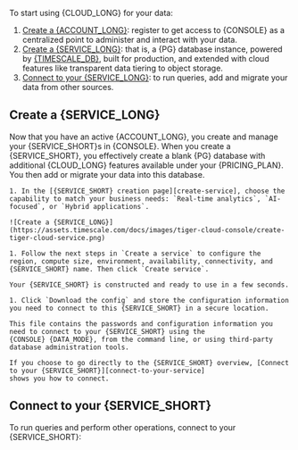 
<CloudIntro />

<ServiceOverview />

To start using {CLOUD_LONG} for your data:

1. [Create a {ACCOUNT_LONG}][create-an-account]: register to get access to {CONSOLE} as a centralized point to administer and interact with your data.
1. [Create a {SERVICE_LONG}][create-a-service]: that is, a {PG} database instance, powered by [{TIMESCALE_DB}][timescaledb], built for production, and extended with cloud features like transparent data tiering to object storage.
1. [Connect to your {SERVICE_LONG}][connect-to-your-service]: to run queries, add and migrate your data from other sources.

<Install />

## Create a {SERVICE_LONG}

Now that you have an active {ACCOUNT_LONG}, you create and manage your {SERVICE_SHORT}s in {CONSOLE}. When you create a {SERVICE_SHORT}, you effectively create a blank {PG} database with additional {CLOUD_LONG} features available under your {PRICING_PLAN}. You then add or migrate your data into this database.

<Procedure>

    1. In the [{SERVICE_SHORT} creation page][create-service], choose the capability to match your business needs: `Real-time analytics`, `AI-focused`, or `Hybrid applications`.

    ![Create a {SERVICE_LONG}](https://assets.timescale.com/docs/images/tiger-cloud-console/create-tiger-cloud-service.png)

    1. Follow the next steps in `Create a service` to configure the region, compute size, environment, availability, connectivity, and {SERVICE_SHORT} name. Then click `Create service`.

    Your {SERVICE_SHORT} is constructed and ready to use in a few seconds.

    1. Click `Download the config` and store the configuration information you need to connect to this {SERVICE_SHORT} in a secure location.

    This file contains the passwords and configuration information you need to connect to your {SERVICE_SHORT} using the
    {CONSOLE} {DATA_MODE}, from the command line, or using third-party database administration tools.

    If you choose to go directly to the {SERVICE_SHORT} overview, [Connect to your {SERVICE_SHORT}][connect-to-your-service]
    shows you how to connect.

</Procedure>

## Connect to your {SERVICE_SHORT}

To run queries and perform other operations, connect to your {SERVICE_SHORT}:

<Connect />

<WhereNext />


[tsc-portal]: https://console.cloud.timescale.com/
[services-how-to]: /use-timescale/services/
[install-psql]: /integrations/psql/
[create-an-account]: /getting-started/services/#create-a-timescale-cloud-account
[create-a-service]: /getting-started/services/#create-a-timescale-cloud-service
[connect-to-your-service]: /getting-started/services/#connect-to-your-service
[create-a-hypertable]: /getting-started/services/#create-a-hypertable
[create-service]: https://console.cloud.timescale.com/dashboard/create_services
[what-is-time-series]: https://www.timescale.com/blog/what-is-a-time-series-database/#what-is-a-time-series-database
[what-is-dynamic-postgres]: https://www.timescale.com/dynamic-postgresql
[hypertables]: /use-timescale/hypertables/#hypertable-partitioning
[timescaledb]: https://docs.tigerdata.com/#TimescaleDB


